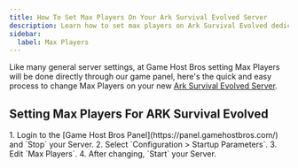 ```yaml
---
title: How To Set Max Players On Your Ark Survival Evolved Server
description: Learn how to set max players on Ark Survival Evolved dedicated Server
sidebar:
  label: Max Players
---
```


Like many general server settings, at Game Host Bros setting Max Players will be done directly through our game panel, here's the quick and easy process to change Max Players on your new [Ark Survival Evolved Server](https://www.gamehostbros.com/ark-survival-evolved-server-hosting/).

## Setting Max Players For ARK Survival Evolved

<Steps>
1. Login to the [Game Host Bros Panel](https://panel.gamehostbros.com/) and `Stop` your Server.
2. Select `Configuration > Startup Parameters`.
3. Edit `Max Players`.
4. After changing, `Start` your Server.
</Steps>
